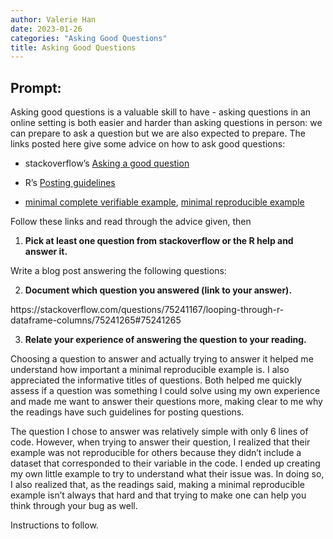 ```yaml
---
author: Valerie Han
date: 2023-01-26
categories: "Asking Good Questions"
title: Asking Good Questions
---
```


## Prompt:

Asking good questions is a valuable skill to have - asking questions in an online setting is both easier and harder than asking questions in person: we can prepare to ask a question but we are also expected to prepare.
The links posted here give some advice on how to ask good questions:

- stackoverflow's [Asking a good question](http://stackoverflow.com/help/how-to-ask)

- R's [Posting guidelines](https://www.r-project.org/posting-guide.html)

- [minimal complete verifiable example](https://stackoverflow.com/help/mcve), [minimal reproducible example](https://www.tidyverse.org/help/)

Follow these links and read through the advice given, then

1. **Pick at least one question from stackoverflow or the R help and answer it.**

Write a blog post answering the following questions: 

2. **Document which question you answered (link to your answer).**

https://stackoverflow.com/questions/75241167/looping-through-r-dataframe-columns/75241265#75241265

3. **Relate your experience of answering the question to your reading. **
 
Choosing a question to answer and actually trying to answer it helped me understand how important a minimal reproducible example is. I also appreciated the informative titles of questions. Both helped me quickly assess if a question was something I could solve using my own experience and made me want to answer their questions more, making clear to me why the readings have such guidelines for posting questions.

The question I chose to answer was relatively simple with only 6 lines of code.  However, when trying to answer their question, I realized that their example was not reproducible for others because they didn't include a dataset that corresponded to their variable in the code. I ended up creating my own little example to try to understand what their issue was. In doing so, I also realized that, as the readings said, making a minimal reproducible example isn't always that hard and that trying to make one can help you think through your bug as well.



<!--Go to [https://github.com/Stat585-at-ISU/blog](https://github.com/Stat585-at-ISU/blog) for instructions about how to prepare and submit your blog post.-->
Instructions to follow.
